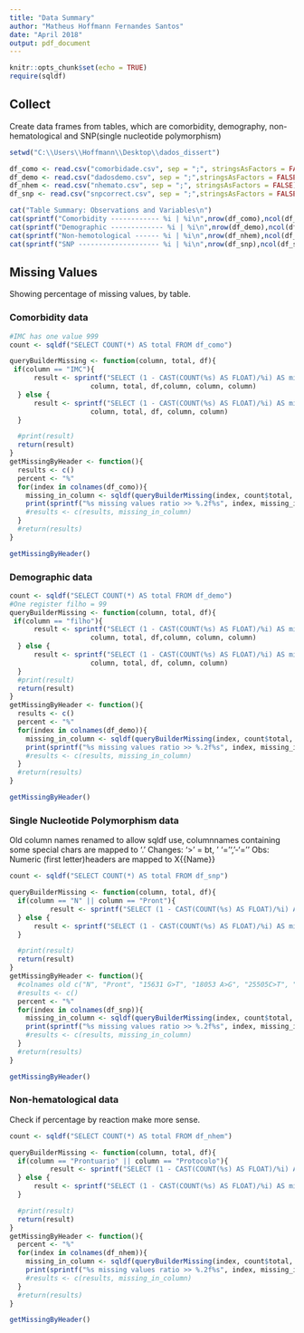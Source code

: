 ```yaml
---
title: "Data Summary"
author: "Matheus Hoffmann Fernandes Santos"
date: "April 2018"
output: pdf_document
---
```


```r
knitr::opts_chunk$set(echo = TRUE)
require(sqldf)
```

## Collect

Create data frames from tables, which are comorbidity, demography, non-hematological and SNP(single nucleotide polymorphism)

```r
setwd("C:\\Users\\Hoffmann\\Desktop\\dados_dissert")

df_como <- read.csv("comorbidade.csv", sep = ";", stringsAsFactors = FALSE)
df_demo <- read.csv("dadosdemo.csv", sep = ";",stringsAsFactors = FALSE)
df_nhem <- read.csv("nhemato.csv", sep = ";", stringsAsFactors = FALSE)
df_snp <- read.csv("snpcorrect.csv", sep = ";",stringsAsFactors = FALSE)

cat("Table Summary: Observations and Variables\n")
cat(sprintf("Comorbidity ------------ %i | %i\n",nrow(df_como),ncol(df_como)))
cat(sprintf("Demographic ------------- %i | %i\n",nrow(df_demo),ncol(df_demo)))
cat(sprintf("Non-hemotological ------ %i | %i\n",nrow(df_nhem),ncol(df_nhem)))
cat(sprintf("SNP -------------------- %i | %i\n",nrow(df_snp),ncol(df_snp)))
```

## Missing Values

Showing percentage of missing values, by table.

### Comorbidity data

```r
#IMC has one value 999
count <- sqldf("SELECT COUNT(*) AS total FROM df_como")

queryBuilderMissing <- function(column, total, df){
 if(column == "IMC"){
      result <- sprintf("SELECT (1 - CAST(COUNT(%s) AS FLOAT)/%i) AS missing FROM %s WHERE %s < 60 OR %s <> '' OR %s <> NULL", #remove 999 value
                    column, total, df,column, column, column)
  } else {
      result <- sprintf("SELECT (1 - CAST(COUNT(%s) AS FLOAT)/%i) AS missing FROM %s WHERE %s <> '' OR %s <> NULL",
                    column, total, df, column, column)
  }

  #print(result)
  return(result)
}
getMissingByHeader <- function(){
  results <- c()
  percent <- "%"
  for(index in colnames(df_como)){
    missing_in_column <- sqldf(queryBuilderMissing(index, count$total, "df_como"))
    print(sprintf("%s missing values ratio >> %.2f%s", index, missing_in_column*100, percent))
    #results <- c(results, missing_in_column)
  }
  #return(results)
}

getMissingByHeader()

```

### Demographic data 

```r
count <- sqldf("SELECT COUNT(*) AS total FROM df_demo")
#One register filho = 99
queryBuilderMissing <- function(column, total, df){
 if(column == "filho"){
      result <- sprintf("SELECT (1 - CAST(COUNT(%s) AS FLOAT)/%i) AS missing FROM %s WHERE %s < 20 OR %s <> '' OR %s <> NULL", #remove 999 value
                    column, total, df,column, column, column)
  } else {
      result <- sprintf("SELECT (1 - CAST(COUNT(%s) AS FLOAT)/%i) AS missing FROM %s WHERE %s <> '' OR %s <> NULL",
                    column, total, df, column, column)
  }
  #print(result)
  return(result)
}
getMissingByHeader <- function(){
  results <- c()
  percent <- "%"
  for(index in colnames(df_demo)){
    missing_in_column <- sqldf(queryBuilderMissing(index, count$total, "df_demo"))
    print(sprintf("%s missing values ratio >> %.2f%s", index, missing_in_column*100, percent))
    #results <- c(results, missing_in_column)
  }
  #return(results)
}

getMissingByHeader()

```

### Single Nucleotide Polymorphism data

Old column names renamed to allow sqldf use, columnnames containing some special chars are mapped to '.'
Changes: '>' = bt, ' '='', '-'='' 
Obs: Numeric (first letter)headers are mapped to X{{Name}} 
```r
count <- sqldf("SELECT COUNT(*) AS total FROM df_snp")

queryBuilderMissing <- function(column, total, df){
  if(column == "N" || column == "Pront"){
          result <- sprintf("SELECT (1 - CAST(COUNT(%s) AS FLOAT)/%i) AS missing FROM %s WHERE %s<>'' OR %s<>NULL", column, total, df, column, column)
  } else {
      result <- sprintf("SELECT (1 - CAST(COUNT(%s) AS FLOAT)/%i) AS missing FROM %s WHERE %s='0' OR %s='1' OR %s='2'", column, total, df, column, column, column)
  }

  #print(result)
  return(result)
}
getMissingByHeader <- function(){
  #colnames old c("N", "Pront", "15631 G>T", "18053 A>G", "25505C>T", "6986 A>G", "C1236T", "G2677T/A", "C3435T", "A>G (ILE105VAL)", "02 (Ala114Val)", "11 G>A", "Ile655Val A>G", "A>G", "C>G")
  #results <- c()
  percent <- "%"
  for(index in colnames(df_snp)){
    missing_in_column <- sqldf(queryBuilderMissing(index, count$total, "df_snp"))
    print(sprintf("%s missing values ratio >> %.2f%s", index, missing_in_column*100, percent))
    #results <- c(results, missing_in_column)
  }
  #return(results)
}

getMissingByHeader()
```
### Non-hematological data

Check if percentage by reaction make more sense.
```r
count <- sqldf("SELECT COUNT(*) AS total FROM df_nhem")

queryBuilderMissing <- function(column, total, df){
  if(column == "Prontuario" || column == "Protocolo"){
          result <- sprintf("SELECT (1 - CAST(COUNT(%s) AS FLOAT)/%i) AS missing FROM %s WHERE %s<>'' OR %s<>NULL", column, total, df, column, column)
  } else {
      result <- sprintf("SELECT (1 - CAST(COUNT(%s) AS FLOAT)/%i) AS missing FROM %s WHERE %s='0' OR %s='1' OR %s='2' OR %s='3' OR %s='4'", column, total, df, column, column, column, column, column)
  }

  #print(result)
  return(result)
}
getMissingByHeader <- function(){
  percent <- "%"
  for(index in colnames(df_nhem)){
    missing_in_column <- sqldf(queryBuilderMissing(index, count$total, "df_nhem"))
    print(sprintf("%s missing values ratio >> %.2f%s", index, missing_in_column*100, percent))
    #results <- c(results, missing_in_column)
  }
  #return(results)
}

getMissingByHeader()
```

